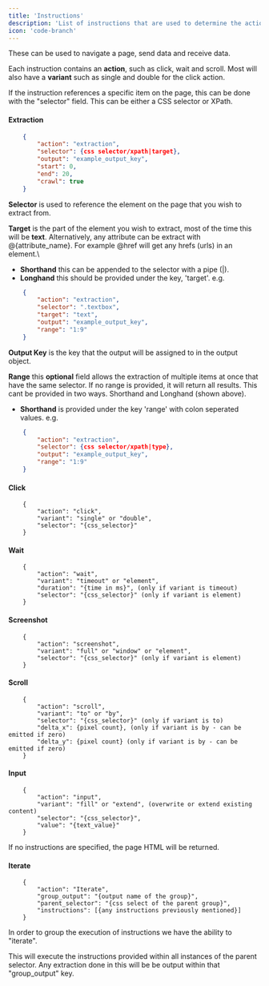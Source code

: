 ```yaml
---
title: 'Instructions'
description: 'List of instructions that are used to determine the actions of the scraper.'
icon: 'code-branch'
---
```


These can be used to navigate a page, send data and receive data.

Each instruction contains an **action**, such as click, wait and scroll. Most will also have a **variant** such as single and double for the click action.

If the instruction references a specific item on the page, this can be done with the "selector" field. This can be either a CSS selector or XPath.

#### Extraction
```json
    {
        "action": "extraction",
        "selector": {css selector/xpath|target},
        "output": "example_output_key",
        "start": 0,
        "end": 20,
        "crawl": true
    }
```

**Selector** is used to reference the element on the page that you wish to extract from.

**Target** is the part of the element you wish to extract, most of the time this will be **text**. Alternatively, any attribute can be extract with @{attribute_name}. For example @href will get any hrefs (urls) in an element.\
 - **Shorthand** this can be appended to the selector with a pipe (|).
 - **Longhand** this should be provided under the key, 'target'. e.g.
```json
    {
        "action": "extraction",
        "selector": ".textbox",
        "target": "text",
        "output": "example_output_key",
        "range": "1:9"
    }
```

**Output Key** is the key that the output will be assigned to in the output object.

**Range** this **optional** field allows the extraction of multiple items at once that have the same selector. If no range is provided, it will return all results.
This cant be provided in two ways. Shorthand and Longhand (shown above).
 - **Shorthand** is provided under the key 'range' with colon seperated values. e.g.
```json
    {
        "action": "extraction",
        "selector": {css selector/xpath|type},
        "output": "example_output_key",
        "range": "1:9"
    }
```

#### Click
```
    {
        "action": "click",
        "variant": "single" or "double",
        "selector": "{css_selector}"
    }
```
#### Wait
```
    {
        "action": "wait",
        "variant": "timeout" or "element",
        "duration": "{time in ms}", (only if variant is timeout)
        "selector": "{css_selector}" (only if variant is element)
    }
```
#### Screenshot
```
    {
        "action": "screenshot",
        "variant": "full" or "window" or "element",
        "selector": "{css_selector}" (only if variant is element)
    }
```
#### Scroll
```
    {
        "action": "scroll",
        "variant": "to" or "by",
        "selector": "{css_selector}" (only if variant is to)
        "delta_x": {pixel count}, (only if variant is by - can be emitted if zero)
        "delta_y": {pixel count} (only if variant is by - can be emitted if zero)
    }
```
#### Input
```
    {
        "action": "input",
        "variant": "fill" or "extend", (overwrite or extend existing content)
        "selector": "{css_selector}",
        "value": "{text_value}"
    }
```

If no instructions are specified, the page HTML will be returned.

#### Iterate
```
    {
        "action": "Iterate",
        "group_output": "{output name of the group}",
        "parent_selector": "{css select of the parent group}",
        "instructions": [{any instructions previously mentioned}]
    }
```

In order to group the execution of instructions we have the ability to "iterate".

This will execute the instructions provided within all instances of the parent selector.
Any extraction done in this will be be output within that "group_output" key.